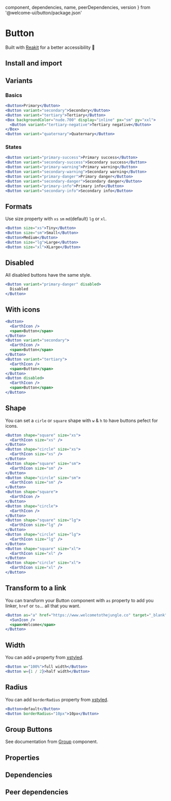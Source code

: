 
  component,
  dependencies,
  name,
  peerDependencies,
  version
} from '@welcome-ui/button/package.json'

# Button

<tagversion version={version} name={name} component={component} />

Built with [Reakit](https://reakit.io/docs/button/) for a better accessibility 🥰

## Install and import

<usage component={component} name={name} peerDependencies={peerDependencies} />

## Variants

### Basics

```jsx row
<Button>Primary</Button>
<Button variant="secondary">Secondary</Button>
<Button variant="tertiary">Tertiary</Button>
<Box backgroundColor="nude.700" display="inline" px="sm" py="xxl">
  <Button variant="tertiary-negative">Tertiary negative</Button>
</Box>
<Button variant="quaternary">Quaternary</Button>
```

### States

```jsx row
<Button variant="primary-success">Primary success</Button>
<Button variant="secondary-success">Secondary success</Button>
<Button variant="primary-warning">Primary warning</Button>
<Button variant="secondary-warning">Secondary warning</Button>
<Button variant="primary-danger">Primary danger</Button>
<Button variant="secondary-danger">Secondary danger</Button>
<Button variant="primary-info">Primary info</Button>
<Button variant="secondary-info">Secondary info</Button>
```

## Formats

Use size property with `xs` `sm` `md`(default) `lg` or `xl`.

```jsx row
<Button size="xs">Tiny</Button>
<Button size="sm">Small</Button>
<Button>Medium</Button>
<Button size="lg">Large</Button>
<Button size="xl">XLarge</Button>
```

## Disabled

All disabled buttons have the same style.

```jsx
<Button variant="primary-danger" disabled>
  Disabled
</Button>
```

## With icons

```jsx row
<Button>
  <EarthIcon />
  <span>Button</span>
</Button>
<Button variant="secondary">
  <EarthIcon />
  <span>Button</span>
</Button>
<Button variant="tertiary">
  <EarthIcon />
  <span>Button</span>
</Button>
<Button disabled>
  <EarthIcon />
  <span>Button</span>
</Button>
```

## Shape

You can set a `cirle` or `square` shape with `w` & `h` to have buttons pefect for icons.

```jsx row
<Button shape="square" size="xs">
  <EarthIcon size="xs" />
</Button>
<Button shape="circle" size="xs">
  <EarthIcon size="xs" />
</Button>
<Button shape="square" size="sm">
  <EarthIcon size="sm" />
</Button>
<Button shape="circle" size="sm">
  <EarthIcon size="sm" />
</Button>
<Button shape="square">
  <EarthIcon />
</Button>
<Button shape="circle">
  <EarthIcon />
</Button>
<Button shape="square" size="lg">
  <EarthIcon size="lg" />
</Button>
<Button shape="circle" size="lg">
  <EarthIcon size="lg" />
</Button>
<Button shape="square" size="xl">
  <EarthIcon size="xl" />
</Button>
<Button shape="circle" size="xl">
  <EarthIcon size="xl" />
</Button>
```

## Transform to a link

You can transform your Button component with `as` property to add you linker, `href` or `to`... all that you want.

```jsx
<Button as="a" href="https://www.welcometothejungle.co" target="_blank" rel="noopener nofollow">
  <SunIcon />
  <span>Welcome</span>
</Button>
```

## Width

You can add `w` property from [xstyled](https://xstyled.dev/docs/width/).

```jsx
<Button w="100%">full width</Button>
<Button w={1 / 2}>half width</Button>
```

## Radius

You can add `borderRadius` property from [xstyled](https://xstyled.dev/docs/border-radius/).

```jsx row
<Button>default</Button>
<Button borderRadius="10px">10px</Button>
```

## Group Buttons

See documentation from [Group](/components/group) component.

## Properties

<props propTypes={props.propTypes.Button} />

## Dependencies

<dependencies dependencies={dependencies} />

## Peer dependencies

<dependencies dependencies={peerDependencies} />
